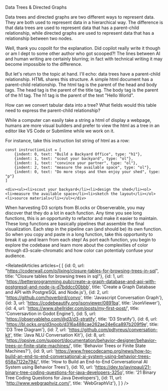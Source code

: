 

<Meta title="menu/missions/data trees and directed graphs" />

<Subtitle>Data Trees & Directed Graphs</Subtitle>

<Paragraph>
    Data trees and directed graphs are two different ways to represent data. They are both used to represent data in a hierarchical way. The difference is that data trees are used to represent data that has a parent-child relationship, while directed graphs are used to represent data that has a relationship between two nodes.
</Paragraph>

<Paragraph>Well, thank you copolit for the explanation. Did copilot really write it though or am I dept to some other author who got scooped?! The lines between AI and human writing are certainly blurring; in fact with technical writing it may become impossible to the difference.</Paragraph>

<Paragraph>But let's return to the topic at hand. I'll echo: data trees have a parent-child relationship.
HTML shares this structure. A simple html document has a parent-child relationship. The html tag is the parent of the head and body tags. The head tag is the parent of the title tag. The body tag is the parent of the h1 tag. The h1 tag is the parent of the text "Hello World".</Paragraph>

<Paragraph>How can we convert tabular data into a tree? What fields would this table need to express the parent-child relationship?</Paragraph>

<Paragraph>While a computer can easily take a string a html of display a webpage, humans are more visual builders and prefer to view the html as a tree in an editor like VS Code or Submlime while we work on it.</Paragraph>

<Paragraph>For instance, take this instruction list string of html as a row:</Paragraph>


```
const instructionList = [
    {indent: 0, text: "Build a Backyard Office", type: "h1"},
    {indent: 1, text: "scout your backyard", type: "ol"},
    {indent: 1, text: "convince your partner", type: "ol"},
    {indent: 2, text: "measure the available space", type: "ol"},
    {indent: 0, text: "Do more steps and then enjoy your shed", type: "p"}
]
```

```
<div><ul><li>scout your backyard</li><li>design the shed</li><ol><li>measure the available space</li><li>sketch the layout</li></ol><li>source materials</li></ul></div>
```

<TreeStory />




<Paragraph>
When harvesting D3 scripts from <Link url="https://bl.ocks.org/">Bl.ocks</Link> or <Link url="https://observablehq.com/">Observerable</Link>, you may discover that they do a lot in each function. Any time you see long functions, this is an opportunity to refactor and make it easier to maintain.
These long functions are basically pipelines that assemble the final visualization. 
</Paragraph>

<Paragraph>
Each step in the pipeline can (and should be) its own function. So when you copy and paste in a long function, take this opportunity to break it up and learn from each step! 
</Paragraph>

<Paragraph>
As port each function, you begin to explore the codebase and learn more about the complexities of color through <Link url="https://github.com/d3/d3-scale-chromatic">d3-scale-chromatic</Link> and how color can potentialy confuse your audience.
</Paragraph>

<RelatedArticles articles={
    [
    {id: 0, url: "https://coderwall.com/p/lixing/closure-tables-for-browsing-trees-in-sql", title: "Closure tables for browsing trees in sql"},
    {id: 1, url: 'https://betterprogramming.pub/create-a-graph-database-and-api-with-postgresql-and-node-js-d7bddcc00bbb', title: 'Create a Graph Database and API with PostgreSQL and Node.js'},
    {id: 2, url: 'https://github.com/hoverbird/convo', title: 'Javascript Conversation Graph'},
    {id: 3, url: 'https://codebeautify.org/jsonviewer/0891ba', title: 'JsonViewer'},
    {id: 4, url: 'https://www.shellrider.com/posts/my-first-post/', title: 'Conversavtion in Godot Engine'},
    {id: 5, url: 'https://observablehq.com/@d3/d3-stratify', title: 'D3 Stratify'},
    {id: 6, url: 'https://bl.ocks.org/d3noob/d316a488cae262ae24e6ca897b209f9e', title: 'D3 Tree Diagram'},
    {id: 7, url: 'https://github.com/pdtyreus/conversation-kit', title: 'Java NLU Conversation Kit'},
    {id: 8, url: 'https://opsive.com/support/documentation/behavior-designer/behavior-trees-or-finite-state-machines/', title: 'Behavior Trees or Finite State Machines?'},
    {id: 9, url: 'https://www.freecodecamp.org/news/how-to-build-an-end-to-end-conversational-ai-system-using-behavior-trees-658a7122e794/', title: 'How to Build an End-to-End Conversational AI System using Behavior Trees'},
    {id: 10, url: 'https://dev.to/javinpaul/21-binary-tree-coding-questions-for-java-developers-325o', title: '21 Binary Tree Coding Questions for Java Developers'},
    {id: 11, url: 'http://www.webgraphviz.com/', title: 'WebGraphViz'},
    ]
} />

